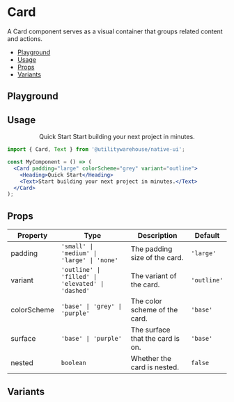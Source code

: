 
<Meta of={Stories} />

<ViewFigmaButton url="https://www.figma.com/design/3RY3OvLA88yZksRjOfjQJm/UW-App-UI?node-id=9344-2255&m=dev" />

<BackToTopButton />

# Card

A Card component serves as a visual container that groups related content and actions.

- [Playground](#playground)
- [Usage](#usage)
- [Props](#props)
- [Variants](#variants)

## Playground

<Primary />

<Controls />

## Usage

<Canvas>
  <Center>
    <Card padding="large" colorScheme="grey" variant="outline">
      <Heading>Quick Start</Heading>
      <Text>Start building your next project in minutes.</Text>
    </Card>
  </Center>
</Canvas>

```jsx
import { Card, Text } from '@utilitywarehouse/native-ui';

const MyComponent = () => (
  <Card padding="large" colorScheme="grey" variant="outline">
    <Heading>Quick Start</Heading>
    <Text>Start building your next project in minutes.</Text>
  </Card>
);
```

## Props

| Property    | Type                                              | Description                      | Default     |
| ----------- | ------------------------------------------------- | -------------------------------- | ----------- |
| padding     | `'small' \| 'medium' \| 'large' \| 'none'`        | The padding size of the card.    | `'large'`   |
| variant     | `'outline' \| 'filled' \| 'elevated' \| 'dashed'` | The variant of the card.         | `'outline'` |
| colorScheme | `'base' \| 'grey' \| 'purple' `                   | The color scheme of the card.    | `'base'`    |
| surface     | `'base' \| 'purple' `                             | The surface that the card is on. | `'base'`    |
| nested      | `boolean`                                         | Whether the card is nested.      | `false`     |

## Variants

<Canvas of={Stories.Variants} />
